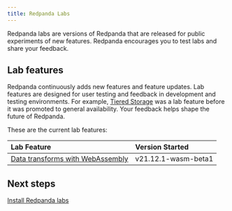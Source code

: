 ```yaml
---
title: Redpanda Labs
---
```


<head>
    <meta name="title" content="Redpanda Labs | Redpanda Docs"/>
    <meta name="description" content="Redpanda labs are product experiments. Redpanda encourages you to test labs and share your feedback."/>
    <link rel="canonical" href="https://docs.redpanda.com/docs/labs/" />
</head>


Redpanda labs are versions of Redpanda that are released for public experiments of new features. Redpanda encourages you to test labs and share your feedback.

<Cautions/>

## Lab features

Redpanda continuously adds new features and feature updates. Lab features are designed for user testing and feedback in development and testing environments. For example, [Tiered Storage](../manage/tiered-storage) was a lab feature before it was promoted to general availability. Your feedback helps shape the future of Redpanda.

These are the current lab features:

| **Lab Feature**|**Version Started**|
|:----|:----|
|[Data transforms with WebAssembly](./data-transform)|v21.12.1-wasm-beta1|

## Next steps

[Install Redpanda labs](./install-preview) 



